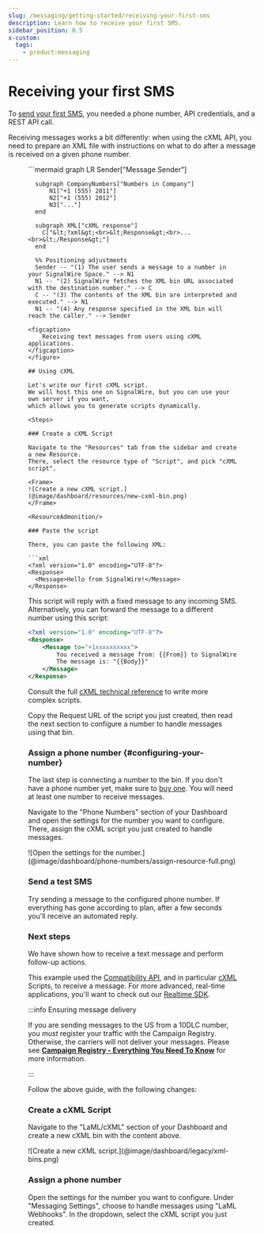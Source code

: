 ```yaml
---
slug: /messaging/getting-started/receiving-your-first-sms
description: Learn how to receive your first SMS.
sidebar_position: 0.5
x-custom:
  tags:
    - product:messaging
---
```



# Receiving your first SMS

To [send your first SMS](/messaging/getting-started/sending-your-first-sms), you needed a
phone number, API credentials, and a REST API call.

Receiving messages works a bit differently: when using the cXML API,
you need to prepare an XML file with instructions on what to do after a message
is received on a given phone number.

<figure>
  ```mermaid
  graph LR
      Sender["Message Sender"]

      subgraph CompanyNumbers["Numbers in Company"]
          N1["+1 (555) 2011"]
          N2["+1 (555) 2012"]
          N3["..."]
      end

      subgraph XML["cXML response"]
        C["&lt;?xml&gt;<br>&lt;Response&gt;<br>...<br>&lt;/Response&gt;"]
      end

      %% Positioning adjustments
      Sender -- "(1) The user sends a message to a number in your SignalWire Space." --> N1
      N1 -- "(2) SignalWire fetches the XML bin URL associated with the destination number." --> C
      C -- "(3) The contents of the XML bin are interpreted and executed." --> N1
      N1 -- "(4) Any response specified in the XML bin will reach the caller." --> Sender
  ```
  <figcaption>
      Receiving text messages from users using cXML applications.
  </figcaption>
</figure>

## Using cXML

Let's write our first cXML script. 
We will host this one on SignalWire, but you can use your own server if you want,
which allows you to generate scripts dynamically.

<Steps>

### Create a cXML Script

Navigate to the "Resources" tab from the sidebar and create a new Resource. 
There, select the resource type of "Script", and pick "cXML script". 

<Frame>
  ![Create a new cXML script.](@image/dashboard/resources/new-cxml-bin.png)
</Frame>

<ResourceAdmonition/>

### Paste the script

There, you can paste the following XML:

```xml
<?xml version="1.0" encoding="UTF-8"?>
<Response>
    <Message>Hello from SignalWire!</Message>
</Response>
```

This script will reply with a fixed message to any incoming SMS. 
Alternatively, you can forward the message to a different number using this script:

```xml
<?xml version="1.0" encoding="UTF-8"?>
<Response>
    <Message to="+1xxxxxxxxxx">
        You received a message from: {{From}} to SignalWire number: {{To}}.
        The message is: "{{Body}}"
    </Message>
</Response>
```

Consult the full [cXML technical reference](/compatibility-api/cxml) 
to write more complex scripts.

Copy the Request URL of the script you just created, then read the next section to configure a number to handle messages using that bin.

### Assign a phone number {#configuring-your-number}

The last step is connecting a number to the bin. 
If you don't have a phone number yet, make sure to 
[buy one](/platform/phone-numbers/getting-started/buying-a-phone-number). 
You will need at least one number to receive messages.

Navigate to the "Phone Numbers" section of your Dashboard and open the settings for the number you want to configure.
There, assign the cXML script you just created to handle messages.

<Frame>
  ![Open the settings for the number.](@image/dashboard/phone-numbers/assign-resource-full.png)
</Frame>

### Send a test SMS

Try sending a message to the configured phone number.
If everything has gone according to plan, after a few seconds you'll receive an automated reply.

### Next steps

We have shown how to receive a text message and perform follow-up actions.

This example used the [Compatibility API](/compatibility-api), 
and in particular [cXML](compatibility-api/cxml/index.mdx) Scripts, 
to receive a message. 
For more advanced, real-time applications, you'll want to check out our 
[Realtime SDK](/sdks/reference/realtime-sdk/relay-v4).

</Steps>

:::info Ensuring message delivery

If you are sending messages to the US from a 10DLC number, 
you _must_ register your traffic with the Campaign Registry. 
Otherwise, the carriers will not deliver your messages. 
Please see [**Campaign Registry - Everything You Need To Know**](/messaging/get-started/campaign-registry) for more information.

:::

<LegacyInstructions/>

<AccordionGroup>

<Accordion title="cXML Scripts in the Legacy Dashboard" description="Follow these steps if your SignalWire Space is on the Legacy Dashboard">

Follow the above guide, with the following changes:

### Create a cXML Script

Navigate to the "LaML/cXML" section of your Dashboard and create a new cXML bin with the content above.

<Frame>
  ![Create a new cXML script.](@image/dashboard/legacy/xml-bins.png)
</Frame>

### Assign a phone number

Open the settings for the number you want to configure. 
Under "Messaging Settings", choose to handle messages using "LaML Webhooks". 
In the dropdown, select the cXML script you just created.

</Accordion>

<UiAccordion/>

</AccordionGroup>